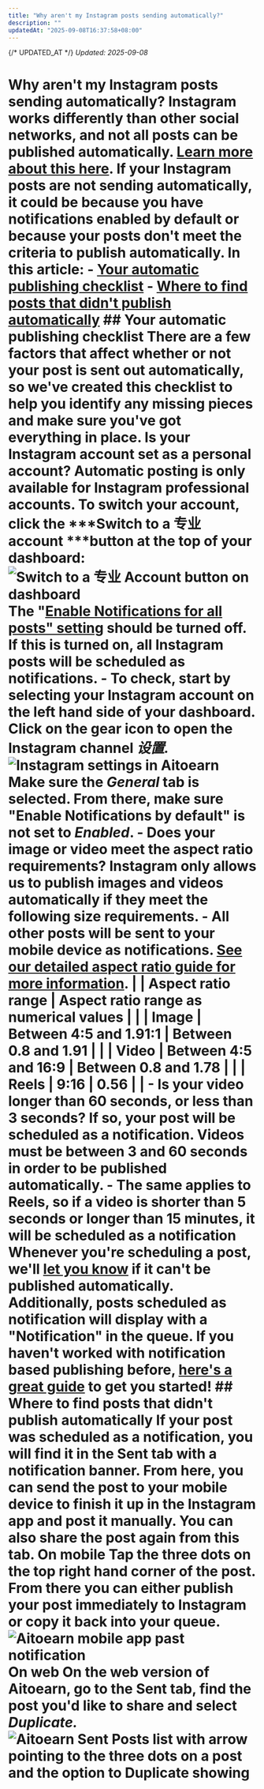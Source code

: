 ```yaml
---
title: "Why aren't my Instagram posts sending automatically?"
description: ""
updatedAt: "2025-09-08T16:37:58+08:00"
---
```

{/* UPDATED_AT */}
_Updated: 2025-09-08_

# Why aren't my Instagram posts sending automatically? Instagram works differently than other social networks, and not all posts can be published automatically. [Learn more about this here](https://aitoearn.helpscoutdocs.com/article/554-using-instagram-with-aitoearn#h_01HB99SMK6389CZEMAG1XBP6K6). If your Instagram posts are not sending automatically, it could be because you have notifications enabled by default or because your posts don't meet the criteria to publish automatically. In this article: - [Your automatic publishing checklist](#h_d656db72-c5b6-4af5-a2e1-52431f98a465) - [Where to find posts that didn't publish automatically](#h_f861b3a5-a052-4ec0-bf34-64e80c046949) ## Your automatic publishing checklist There are a few factors that affect whether or not your post is sent out automatically, so we've created this checklist to help you identify any missing pieces and make sure you've got everything in place. Is your Instagram account set as a personal account? Automatic posting is only available for Instagram professional accounts. To switch your account, click the ***Switch to a 专业 account ***button at the top of your dashboard:![Switch to a 专业 Account button on dashboard](//d33v4339jhl8k0.cloudfront.net/docs/assets/64cb6cf86d4a3e191f237e66/images/680247121a5d437cf7d50858/file-xfDeG2JSpN.jpg) The "[Enable Notifications for all posts" setting](https://aitoearn.helpscoutdocs.com/article/658-using-instagram-reminders#h_01H410CD2SJTECFPNAQPEH0FAA) should be turned off. If this is turned on, all Instagram posts will be scheduled as notifications. - To check, start by selecting your Instagram account on the left hand side of your dashboard. Click on the gear icon to open the Instagram channel *设置.*![Instagram settings in Aitoearn](//d33v4339jhl8k0.cloudfront.net/docs/assets/64cb6cf86d4a3e191f237e66/images/66b64df748915f570c6a931c/file-KrtQVMmILF.jpg) Make sure the *General* tab is selected. From there, make sure "Enable Notifications by default" is not set to *Enabled*. - Does your image or video meet the aspect ratio requirements? Instagram only allows us to publish images and videos automatically if they meet the following size requirements. - All other posts will be sent to your mobile device as notifications. [See our detailed aspect ratio guide for more information](https://aitoearn.helpscoutdocs.com/article/622-instagrams-accepted-aspect-ratio-ranges). | | **Aspect ratio range** | **Aspect ratio range as numerical values** | | | Image | Between 4:5 and 1.91:1 | Between 0.8 and 1.91 | | | Video | Between 4:5 and 16:9 | Between 0.8 and 1.78 | | | Reels | 9:16 | 0.56 | | - Is your video longer than 60 seconds, or less than 3 seconds? If so, your post will be scheduled as a notification. Videos must be between 3 and 60 seconds in order to be published automatically. - The same applies to Reels, so if a video is shorter than 5 seconds or longer than 15 minutes, it will be scheduled as a notification Whenever you're scheduling a post, we'll [let you know](https://share.aitoearn.com/z8uB2pyR) if it can't be published automatically. Additionally, posts scheduled as notification will display with a "Notification" in the queue. If you haven't worked with notification based publishing before, [here's a great guide](https://aitoearn.helpscoutdocs.com/article/658-using-instagram-reminders) to get you started! ## Where to find posts that didn't publish automatically If your post was scheduled as a notification, you will find it in the Sent tab with a notification banner. From here, you can send the post to your mobile device to finish it up in the Instagram app and post it manually. You can also share the post again from this tab. **On mobile** Tap the three dots on the top right hand corner of the post. From there you can either publish your post immediately to Instagram or copy it back into your queue. ![Aitoearn mobile app past notification](https://d33v4339jhl8k0.cloudfront.net/docs/assets/64cb6cf86d4a3e191f237e66/images/65fd8aa8881ee906e7726ae1/file-ZeZ0HSzycw.jpg) **On web** On the web version of Aitoearn, go to the Sent tab, find the post you'd like to share and select *Duplicate.* ![Aitoearn Sent Posts list with arrow pointing to the three dots on a post and the option to Duplicate showing](//d33v4339jhl8k0.cloudfront.net/docs/assets/64cb6cf86d4a3e191f237e66/images/66b64fc06eb51e63b8f9e7d3/file-dtpwhHD7XA.jpg)